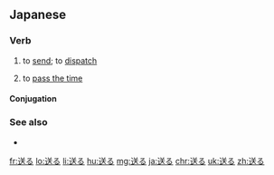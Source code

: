 ==Japanese==
{{ja-kanjitab|おく|sort=おくる|yomi=kun}}

===Verb===
{{ja-verb|おくる|type=1|tr=trans}}

# to [[send]]; to [[dispatch]]
#: {{ja-usex|メール を '''送る'''|メール を '''おくる'''|to '''send''' an email}}
# to [[pass the time]]
#: {{ja-usex|日常生活を'''送る'''|にちじょうせいかつ を '''おくる'''|to '''lead''' an everyday life}}

====Conjugation====
{{ja-go-ru|おく}}

===See also===
* {{ja-r|贈る|おくる}}

[[fr:送る]]
[[lo:送る]]
[[li:送る]]
[[hu:送る]]
[[mg:送る]]
[[ja:送る]]
[[chr:送る]]
[[uk:送る]]
[[zh:送る]]